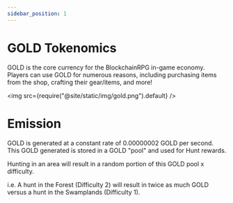 ```yaml
---
sidebar_position: 1
---
```


# GOLD Tokenomics

GOLD is the core currency for the BlockchainRPG in-game economy. Players can use GOLD for numerous reasons, including purchasing items from the shop, crafting their gear/items, and more!

<img src={require("@site/static/img/gold.png").default} />

# Emission

GOLD is generated at a constant rate of 0.00000002 GOLD per second.
This GOLD generated is stored in a GOLD "pool" and used for Hunt rewards.

Hunting in an area will result in a random portion of this GOLD pool x difficulty.

i.e. A hunt in the Forest (Difficulty 2) will result in twice as much GOLD versus a hunt in the Swamplands (Difficulty 1).
